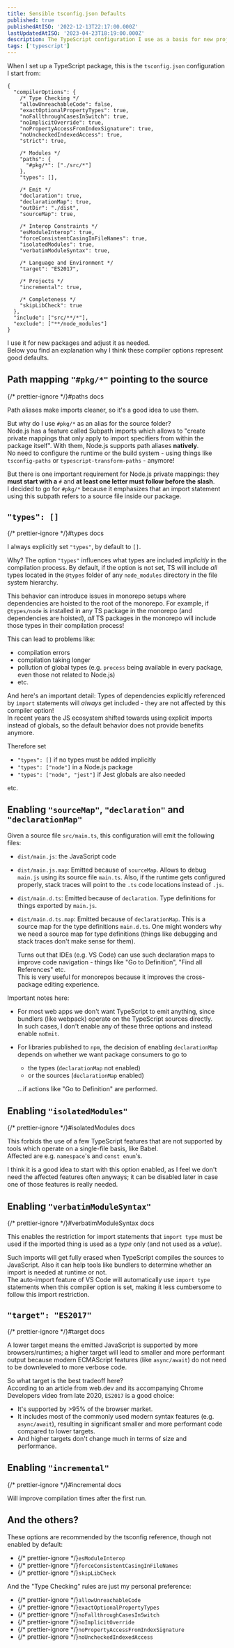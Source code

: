 ```yaml
---
title: Sensible tsconfig.json Defaults
published: true
publishedAtISO: '2022-12-13T22:17:00.000Z'
lastUpdatedAtISO: '2023-04-23T18:19:00.000Z'
description: The TypeScript configuration I use as a basis for new projects.
tags: ['typescript']
---
```


When I set up a TypeScript package, this is the `tsconfig.json` configuration I start from:

```jsonc
{
  "compilerOptions": {
    /* Type Checking */
    "allowUnreachableCode": false,
    "exactOptionalPropertyTypes": true,
    "noFallthroughCasesInSwitch": true,
    "noImplicitOverride": true,
    "noPropertyAccessFromIndexSignature": true,
    "noUncheckedIndexedAccess": true,
    "strict": true,

    /* Modules */
    "paths": {
      "#pkg/*": ["./src/*"]
    },
    "types": [],

    /* Emit */
    "declaration": true,
    "declarationMap": true,
    "outDir": "./dist",
    "sourceMap": true,

    /* Interop Constraints */
    "esModuleInterop": true,
    "forceConsistentCasingInFileNames": true,
    "isolatedModules": true,
    "verbatimModuleSyntax": true,

    /* Language and Environment */
    "target": "ES2017",

    /* Projects */
    "incremental": true,

    /* Completeness */
    "skipLibCheck": true
  },
  "include": ["src/**/*"],
  "exclude": ["**/node_modules"]
}
```

I use it for new packages and adjust it as needed.  
Below you find an explanation why I think these compiler options represent good defaults.

## Path mapping `"#pkg/*"` pointing to the source

{/* prettier-ignore */}<FancyAnchor href="https://www.typescriptlang.org/tsconfig#paths">#paths docs</FancyAnchor>

Path aliases make imports cleaner, so it's a good idea to use them.

But why do I use `#pkg/*` as an alias for the source folder?  
Node.js has a feature called <FancyAnchor href="https://nodejs.org/api/packages.html#subpath-imports">Subpath imports</FancyAnchor> which allows to "create private mappings that only apply to import specifiers from within the package itself".
With them, Node.js supports path aliases **natively**.  
No need to configure the runtime or the build system - using things like <FancyAnchor href="https://www.npmjs.com/package/tsconfig-paths">`tsconfig-paths`</FancyAnchor> or <FancyAnchor href="https://www.npmjs.com/package/typescript-transform-paths">`typescript-transform-paths`</FancyAnchor> - anymore!

But there is one important requirement for Node.js private mappings: they **must start with a** `#` and **at least one letter must follow before the slash**.  
I decided to go for `#pkg/*` because it emphasizes that an import statement using this subpath refers to a source file inside our package.

## `"types": []`

{/* prettier-ignore */}<FancyAnchor href="https://www.typescriptlang.org/tsconfig#types">#types docs</FancyAnchor>

I always explicitly set `"types"`, by default to `[]`.

Why?
The option `"types"` influences what types are included _implicitly_ in the compilation process.
By default, if the option is not set, TS will include _all_ types located in the `@types` folder of any `node_modules` directory in the file system hierarchy.

This behavior can introduce issues in monorepo setups where dependencies are hoisted to the root of the monorepo.
For example, if `@types/node` is installed in any TS package in the monorepo (and dependencies are hoisted), _all_ TS packages in the monorepo will include those types in their compilation process!

This can lead to problems like:

- compilation errors
- compilation taking longer
- pollution of global types (e.g. `process` being available in every package, even those not related to Node.js)
- etc.

And here's an important detail: Types of dependencies explicitly referenced by `import` statements will _always_ get included - they are not affected by this compiler option!  
In recent years the JS ecosystem shifted towards using explicit imports instead of globals, so the default behavior does not provide benefits anymore.

Therefore set

- `"types": []` if no types must be added implicitly
- `"types": ["node"]` in a Node.js package
- `"types": ["node", "jest"]` if Jest globals are also needed

etc.

## Enabling `"sourceMap"`, `"declaration"` and `"declarationMap"`

Given a source file `src/main.ts`, this configuration will emit the following files:

- `dist/main.js`: the JavaScript code
- `dist/main.js.map`: Emitted because of <FancyAnchor href="https://www.typescriptlang.org/tsconfig#sourceMap">`sourceMap`</FancyAnchor>.
  Allows to debug `main.js` using its source file `main.ts`.
  Also, if the runtime gets configured properly, stack traces will point to the `.ts` code locations instead of `.js`.
- `dist/main.d.ts`: Emitted because of <FancyAnchor href="https://www.typescriptlang.org/tsconfig#declaration">`declaration`</FancyAnchor>.
  Type definitions for things exported by `main.js`.
- `dist/main.d.ts.map`: Emitted because of <FancyAnchor href="https://www.typescriptlang.org/tsconfig#declarationMap">`declarationMap`</FancyAnchor>.
  This is a source map for the type definitions `main.d.ts`.
  One might wonders why we need a source map for type definitions (things like debugging and stack traces don't make sense for them).

  Turns out that IDEs (e.g. VS Code) can use such declaration maps to improve code navigation - things like "Go to Definition", "Find all References" etc.  
  This is very useful for monorepos because it improves the cross-package editing experience.

Important notes here:

- For most web apps we don't want TypeScript to emit anything, since bundlers (like webpack) operate on the TypeScript sources directly.  
  In such cases, I don't enable any of these three options and instead enable `noEmit`.
- For libraries published to `npm`, the decision of enabling `declarationMap` depends on whether we want package consumers to go to

  - the types (`declarationMap` not enabled)
  - or the sources (`declarationMap` enabled)

  ...if actions like "Go to Definition" are performed.

## Enabling `"isolatedModules"`

{/* prettier-ignore */}<FancyAnchor href="https://www.typescriptlang.org/tsconfig#isolatedModules">#isolatedModules docs</FancyAnchor>

This forbids the use of a few TypeScript features that are not supported by tools which operate on a single-file basis, like Babel.  
Affected are e.g. `namespace`'s and `const enum`'s.

I think it is a good idea to start with this option enabled, as I feel we don't need the affected features often anyways; it can be disabled later in case one of those features is really needed.

## Enabling `"verbatimModuleSyntax"`

{/* prettier-ignore */}<FancyAnchor href="https://www.typescriptlang.org/tsconfig#verbatimModuleSyntax">#verbatimModuleSyntax docs</FancyAnchor>

This enables the restriction for import statements that `import type` must be used if the imported thing is used as a _type_ only (and not used as a _value_).

Such imports will get fully erased when TypeScript compiles the sources to JavaScript.
Also it can help tools like bundlers to determine whether an import is needed at runtime or not.  
The auto-import feature of VS Code will automatically use `import type` statements when this compiler option is set, making it less cumbersome to follow this import restriction.

## `"target": "ES2017"`

{/* prettier-ignore */}<FancyAnchor href="https://www.typescriptlang.org/tsconfig#target">#target docs</FancyAnchor>

A lower target means the emitted JavaScript is supported by more browsers/runtimes;
a higher target will lead to smaller and more performant output because modern ECMAScript features (like `async/await`) do not need to be downleveled to more verbose code.

So what target is the best tradeoff here?  
According to <FancyAnchor href="https://web.dev/publish-modern-javascript/">an article from web.dev</FancyAnchor> and its accompanying <FancyAnchor href="https://youtu.be/cLxNdLK--yI">Chrome Developers video</FancyAnchor> from late 2020, `ES2017` is a good choice:

- It's supported by >95% of the browser market.
- It includes most of the commonly used modern syntax features (e.g. `async/await`), resulting in significant smaller and more performant code compared to lower targets.
- And higher targets don't change much in terms of size and performance.

## Enabling `"incremental"`

{/* prettier-ignore */}<FancyAnchor href="https://www.typescriptlang.org/tsconfig#incremental">#incremental docs</FancyAnchor>

Will improve compilation times after the first run.

## And the others?

These options are recommended by the <FancyAnchor href="https://www.typescriptlang.org/tsconfig">tsconfig reference</FancyAnchor>, though not enabled by default:

- {/* prettier-ignore */}<FancyAnchor href="https://www.typescriptlang.org/tsconfig#esModuleInterop">`esModuleInterop`</FancyAnchor>
- {/* prettier-ignore */}<FancyAnchor href="https://www.typescriptlang.org/tsconfig#forceConsistentCasingInFileNames">`forceConsistentCasingInFileNames`</FancyAnchor>
- {/* prettier-ignore */}<FancyAnchor href="https://www.typescriptlang.org/tsconfig#skipLibCheck">`skipLibCheck`</FancyAnchor>

And the "Type Checking" rules are just my personal preference:

- {/* prettier-ignore */}<FancyAnchor href="https://www.typescriptlang.org/tsconfig#allowUnreachableCode">`allowUnreachableCode`</FancyAnchor>
- {/* prettier-ignore */}<FancyAnchor href="https://www.typescriptlang.org/tsconfig#exactOptionalPropertyTypes">`exactOptionalPropertyTypes`</FancyAnchor>
- {/* prettier-ignore */}<FancyAnchor href="https://www.typescriptlang.org/tsconfig#noFallthroughCasesInSwitch">`noFallthroughCasesInSwitch`</FancyAnchor>
- {/* prettier-ignore */}<FancyAnchor href="https://www.typescriptlang.org/tsconfig#noImplicitOverride">`noImplicitOverride`</FancyAnchor>
- {/* prettier-ignore */}<FancyAnchor href="https://www.typescriptlang.org/tsconfig#noPropertyAccessFromIndexSignature">`noPropertyAccessFromIndexSignature`</FancyAnchor>
- {/* prettier-ignore */}<FancyAnchor href="https://www.typescriptlang.org/tsconfig#noUncheckedIndexedAccess">`noUncheckedIndexedAccess`</FancyAnchor>
